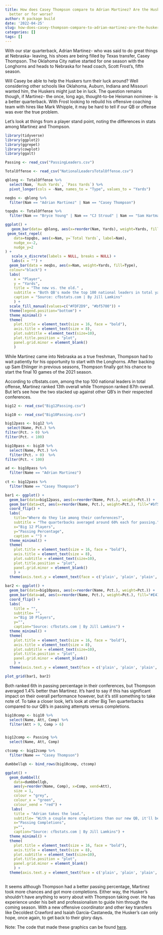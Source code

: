 ```yaml
---
title: How does Casey Thompson compare to Adrian Martinez? Are the Huskers off for
  better or for worse?
author: R package build
date: '2022-04-25'
slug: how-does-casey-thompson-compare-to-adrian-martinez-are-the-huskers-off-for-better-or-for-worse
categories: []
tags: []
---
```

With our star quarterback, Adrian Martinez- who was said to do great things at Nebraska- leaving, his shoes are being filled by Texas transfer, Casey Thompson. The Oklahoma City native started for one season with the Longhorns and heads to Nebraska for head coach, Scott Frost's, fifth season. 

Will Casey be able to help the Huskers turn their luck around? Well considering other schools like Oklahoma, Auburn, Indiana and Missouri wanted him, the Huskers might just be in luck. The question remains though, if Martinez- the once, long ago, thought-to-be Heisman nominee- is a better quarterback. With Frost looking to rebuild his offensive coaching team with hires like Mark Whipple, it may be hard to tell if our QB or offense was ever the true problem. 

Let's look at things from a player stand point, noting the differences in stats among Martinez and Thompson. 

```r
library(tidyverse)
library(ggplot2)
library(ggrepel)
library(cowplot)
library(ggalt)

Passing <- read_csv("PassingLeaders.csv")

TotalOffense <- read_csv("NationalLeadersTotalOffense.csv")

qblong <- TotalOffense %>% 
  select(Nam, `Rush Yards`, `Pass Yards`) %>%
  pivot_longer(cols = -Nam, names_to = "Type", values_to = "Yards")

neqbs <- qblong %>%
  filter(Nam == "Adrian Martinez" | Nam == "Casey Thompson")

topqbs <- TotalOffense %>%
  filter(Nam == "Bryce Young" | Nam == "CJ Stroud" | Nam == "Sam Hartman" | Nam == "Adrian Martinez" | Nam == "Casey Thompson" | Nam == "Bailey Zappe")

ggplot() + 
   geom_bar(data= qblong, aes(x=reorder(Nam, Yards), weight=Yards, fill=Type)) +
 geom_text_repel(
    data=topqbs, aes(x=Nam, y=`Total Yards`, label=Nam),
    nudge_x=-2,
    nudge_y=2
) +
   scale_x_discrete(labels = NULL, breaks = NULL) +
   labs(x = "") + 
  geom_bar(data = neqbs, aes(x=Nam, weight=Yards, fill=Type),
  colour="black") + 
  labs(
    x = "Player",
    y = "Yards",
    title = "The new vs. the old." , 
    subtitle = "Both QB's made the top 100 national leaders in total yardage, but one outperformed the other.",
    caption = "Source: cfbstats.com | By Jill Lamkins"
    ) +
  scale_fill_manual(values=c("#FDF2D9", "#bf5700")) +
  theme(legend.position="bottom") +
  theme_minimal() +
  theme(
    plot.title = element_text(size = 16, face = "bold"),
    axis.title = element_text(size = 8), 
    plot.subtitle = element_text(size=10), 
    plot.title.position = "plot",
    panel.grid.minor = element_blank()
    )
```
While Martinez came into Nebraska as a true freshman, Thompson had to wait patiently for his opportunity to start with the Longhorns. After backing up Sam Ehlinger in previous seasons, Thompson finally got his chance to start the final 10 games of the 2021 season.

According to cfbstats.com, among the top 100 national leaders in total offense, Martinez ranked 13th overall while Thompson ranked 87th overall. But let's see how the two stacked up against other QB's in their respected conferences. 

```r
big12 <- read_csv("Big12Passing.csv")

big10 <- read_csv("Big10Passing.csv")

big12pass <- big12 %>%
 select(Name, Pct.) %>%
filter(Pct. > 0) %>%
filter(Pct. < 100)

big10pass <- big10 %>%
  select(Name, Pct.) %>%
  filter(Pct. > 0)  %>%
filter(Pct. < 100)

ad <- big10pass %>% 
  filter(Name == "Adrian Martinez")
  
ct <- big12pass %>% 
  filter(Name == "Casey Thompson")

bar1 <- ggplot() + 
  geom_bar(data=big12pass, aes(x=reorder(Name, Pct.), weight=Pct.)) + 
  geom_bar(data=ct, aes(x=reorder(Name, Pct.), weight=Pct.), fill="#bf5700") +
  coord_flip() + 
  labs(
    title="Where do they lie among their conferences?", 
    subtitle = "The quarterbacks averaged around 60% each for passing.",  
    x="Big 12 Players", 
    y="Passing Percentage", 
    caption = "") + 
  theme_minimal() + 
  theme(
    plot.title = element_text(size = 16, face = "bold"),
    axis.title = element_text(size = 8), 
    plot.subtitle = element_text(size=10),
    plot.title.position = "plot",
    panel.grid.minor = element_blank()
    ) + 
  theme(axis.text.y = element_text(face = c('plain', 'plain', 'plain', 'plain', 'plain', 'plain', 'plain', 'bold', 'plain', 'plain', 'plain')))
                                   
bar2 <- ggplot() + 
  geom_bar(data=big10pass, aes(x=reorder(Name, Pct.), weight=Pct.)) +
  geom_bar(data=ad, aes(x=reorder(Name, Pct.), weight=Pct.), fill="#E41C38") +
  coord_flip() +
  labs(
    title = "", 
    subtitle= "", 
    x="Big 10 Players", 
    y="",  
    caption="Source: cfbstats.com | By Jill Lamkins") + 
  theme_minimal() + 
  theme(
    plot.title = element_text(size = 16, face = "bold"),
    axis.title = element_text(size = 8), 
    plot.subtitle = element_text(size=10),
    plot.title.position = "plot",
    panel.grid.minor = element_blank()
    ) + 
  theme(axis.text.y = element_text(face = c('plain', 'plain', 'plain', 'plain', 'plain', 'plain', 'plain', 'plain', 'plain', 'plain', 'plain', 'bold', 'plain', 'plain', 'plain', 'plain', 'plain', 'plain')))

plot_grid(bar1, bar2)
```
Both ranked 6th in passing percentage in their conferences, but Thompson averaged 1.4% better than Martinez. It's hard to say if this has significant impact on their overall performance however, but it's still something to take note of. To take a closer look, let's look at other Big Ten quarterbacks compared to our QB's in passing attempts versus completions. 

```r
big10comp <- big10 %>%
  select(Name, Att, Comp) %>%
  filter(Att > 9, Comp > 6)


big12comp <- Passing %>%
  select(Name, Att, Comp)

ctcomp <- big12comp %>%
  filter(Name == "Casey Thompson")

dumbbellqb <- bind_rows(big10comp, ctcomp)

ggplot() + 
  geom_dumbbell(
    data=dumbbellqb, 
    aes(y=reorder(Name, Comp), x=Comp, xend=Att), 
    size = 1,
    colour = "grey",
    colour_x = "green",
    colour_xend = "red") +
   labs(
    title = "Adrian takes the lead.", 
    subtitle= "With a couple more completions than our new QB, it'll be interesting to see where Casey can take the Huskers.", 
    x="Passing Completions", 
    y="",  
    caption="Source: cfbstats.com | By Jill Lamkins") + 
  theme_minimal() + 
  theme(
    plot.title = element_text(size = 16, face = "bold"),
    axis.title = element_text(size = 8), 
    plot.subtitle = element_text(size=10),
    plot.title.position = "plot",
    panel.grid.minor = element_blank()
    ) + 
  theme(axis.text.y = element_text(face = c('plain', 'plain', 'plain', 'plain', 'bold', 'plain', 'plain', 'plain', 'bold', 'plain', 'plain', 'plain', 'plain', 'plain', 'plain')))
  

```

It seems although Thompson had a better passing percentage, Martinez took more chances and got more completions. Either way, the Husker's shouldn't have anything to worry about with Thompson taking over. He has experience under his belt and professionalism to guide him through the coming season. With a new offensive coordinator and other key transfers like Decoldest Crawford and Isaiah Garcia-Castaneda, the Husker's can only hope, once again, to get back to their glory days. 

Note: The code that made these graphics can be found [here]().